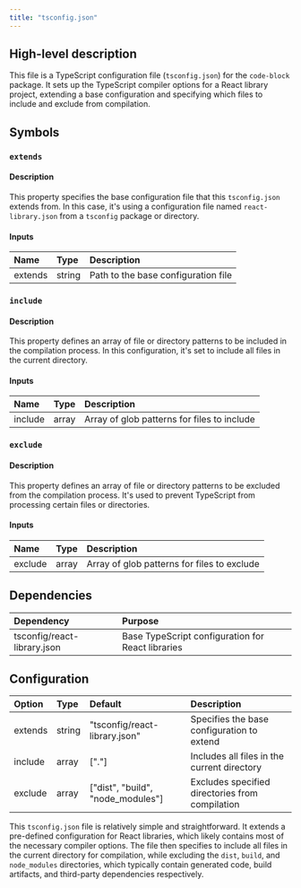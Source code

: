 ```yaml
---
title: "tsconfig.json"
---
```


## High-level description
This file is a TypeScript configuration file (`tsconfig.json`) for the `code-block` package. It sets up the TypeScript compiler options for a React library project, extending a base configuration and specifying which files to include and exclude from compilation.

## Symbols

### `extends`
#### Description
This property specifies the base configuration file that this `tsconfig.json` extends from. In this case, it's using a configuration file named `react-library.json` from a `tsconfig` package or directory.

#### Inputs
| Name | Type | Description |
|:-----|:-----|:------------|
| extends | string | Path to the base configuration file |

### `include`
#### Description
This property defines an array of file or directory patterns to be included in the compilation process. In this configuration, it's set to include all files in the current directory.

#### Inputs
| Name | Type | Description |
|:-----|:-----|:------------|
| include | array | Array of glob patterns for files to include |

### `exclude`
#### Description
This property defines an array of file or directory patterns to be excluded from the compilation process. It's used to prevent TypeScript from processing certain files or directories.

#### Inputs
| Name | Type | Description |
|:-----|:-----|:------------|
| exclude | array | Array of glob patterns for files to exclude |

## Dependencies
| Dependency | Purpose |
|:-----------|:--------|
| tsconfig/react-library.json | Base TypeScript configuration for React libraries |

## Configuration
| Option | Type | Default | Description |
|:-------|:-----|:--------|:------------|
| extends | string | "tsconfig/react-library.json" | Specifies the base configuration to extend |
| include | array | ["."] | Includes all files in the current directory |
| exclude | array | ["dist", "build", "node_modules"] | Excludes specified directories from compilation |

This `tsconfig.json` file is relatively simple and straightforward. It extends a pre-defined configuration for React libraries, which likely contains most of the necessary compiler options. The file then specifies to include all files in the current directory for compilation, while excluding the `dist`, `build`, and `node_modules` directories, which typically contain generated code, build artifacts, and third-party dependencies respectively.